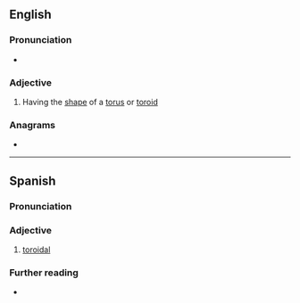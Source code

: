 ==English==

===Pronunciation===
* {{rhymes|en|ɔɪdəl}}

===Adjective===
{{en-adj}}

# Having the [[shape]] of a [[torus]] or [[toroid]]

===Anagrams===
* {{anagrams|en|a=adiloort|idolator|rotoidal}}

----

==Spanish==

===Pronunciation===
{{es-IPA}}

===Adjective===
{{es-adj}}

# [[#English|toroidal]]

===Further reading===
* {{R:DRAE}}